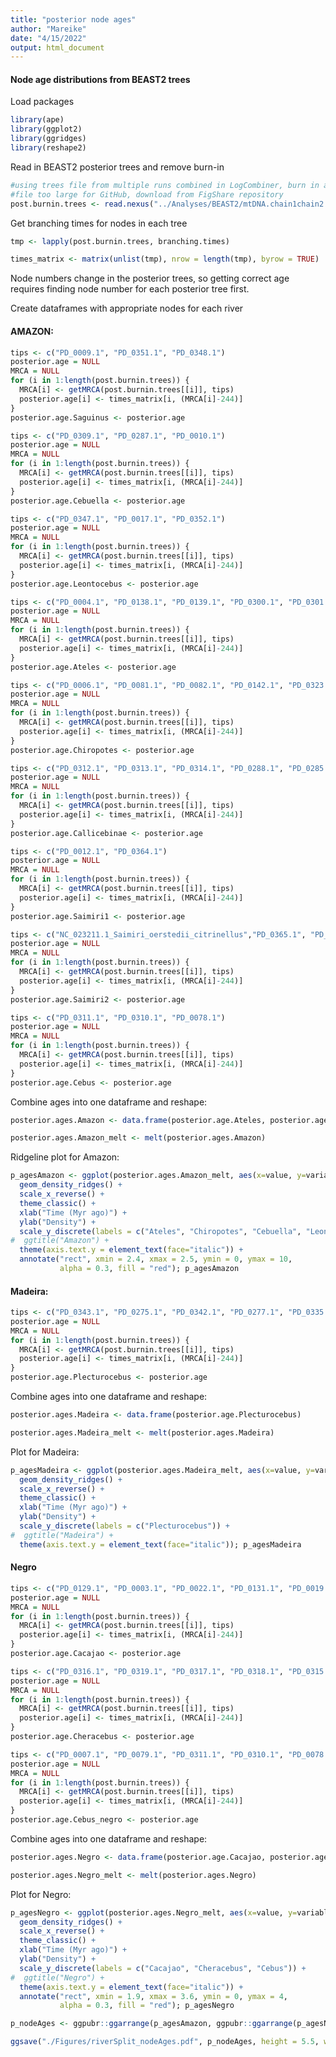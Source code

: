 ```yaml
---
title: "posterior node ages"
author: "Mareike"
date: "4/15/2022"
output: html_document
---
```


#### Node age distributions from BEAST2 trees

Load packages
```r
library(ape)
library(ggplot2)
library(ggridges)
library(reshape2)
```


Read in BEAST2 posterior trees and remove burn-in
```r
#using trees file from multiple runs combined in LogCombiner, burn in already removed
#file too large for GitHub, download from FigShare repository
post.burnin.trees <- read.nexus("../Analyses/BEAST2/mtDNA.chain1chain2.combo.posterior.trees.tree")
```

Get branching times for nodes in each tree
```r
tmp <- lapply(post.burnin.trees, branching.times)

times_matrix <- matrix(unlist(tmp), nrow = length(tmp), byrow = TRUE)
```

Node numbers change in the posterior trees, so getting correct age requires finding node number for each posterior tree first.

Create dataframes with appropriate nodes for each river

#### AMAZON:
```r
tips <- c("PD_0009.1", "PD_0351.1", "PD_0348.1")
posterior.age = NULL
MRCA = NULL
for (i in 1:length(post.burnin.trees)) {
  MRCA[i] <- getMRCA(post.burnin.trees[[i]], tips)
  posterior.age[i] <- times_matrix[i, (MRCA[i]-244)]
}
posterior.age.Saguinus <- posterior.age
```

```r
tips <- c("PD_0309.1", "PD_0287.1", "PD_0010.1")
posterior.age = NULL
MRCA = NULL
for (i in 1:length(post.burnin.trees)) {
  MRCA[i] <- getMRCA(post.burnin.trees[[i]], tips)
  posterior.age[i] <- times_matrix[i, (MRCA[i]-244)]
}
posterior.age.Cebuella <- posterior.age
```

```r
tips <- c("PD_0347.1", "PD_0017.1", "PD_0352.1")
posterior.age = NULL
MRCA = NULL
for (i in 1:length(post.burnin.trees)) {
  MRCA[i] <- getMRCA(post.burnin.trees[[i]], tips)
  posterior.age[i] <- times_matrix[i, (MRCA[i]-244)]
}
posterior.age.Leontocebus <- posterior.age
```

```r
tips <- c("PD_0004.1", "PD_0138.1", "PD_0139.1", "PD_0300.1", "PD_0301.1", "PD_0302.1", "PD_0303.1", "PD_0431.1", "PD_0432.1", "PD_0433.1")
posterior.age = NULL
MRCA = NULL
for (i in 1:length(post.burnin.trees)) {
  MRCA[i] <- getMRCA(post.burnin.trees[[i]], tips)
  posterior.age[i] <- times_matrix[i, (MRCA[i]-244)]
}
posterior.age.Ateles <- posterior.age
```

```r
tips <- c("PD_0006.1", "PD_0081.1", "PD_0082.1", "PD_0142.1", "PD_0323.1", "PD_0325.1", "PD_0326.1", "PD_0327.1", "PD_0328.1", "PD_0329.1", "PD_0330.1", "PD_0409.1")
posterior.age = NULL
MRCA = NULL
for (i in 1:length(post.burnin.trees)) {
  MRCA[i] <- getMRCA(post.burnin.trees[[i]], tips)
  posterior.age[i] <- times_matrix[i, (MRCA[i]-244)]
}
posterior.age.Chiropotes <- posterior.age
```

```r
tips <- c("PD_0312.1", "PD_0313.1", "PD_0314.1", "PD_0288.1", "PD_0285.1", "PD_0322.1", "PD_0284.1")
posterior.age = NULL
MRCA = NULL
for (i in 1:length(post.burnin.trees)) {
  MRCA[i] <- getMRCA(post.burnin.trees[[i]], tips)
  posterior.age[i] <- times_matrix[i, (MRCA[i]-244)]
}
posterior.age.Callicebinae <- posterior.age
```

```r
tips <- c("PD_0012.1", "PD_0364.1")
posterior.age = NULL
MRCA = NULL
for (i in 1:length(post.burnin.trees)) {
  MRCA[i] <- getMRCA(post.burnin.trees[[i]], tips)
  posterior.age[i] <- times_matrix[i, (MRCA[i]-244)]
}
posterior.age.Saimiri1 <- posterior.age
```

```r
tips <- c("NC_023211.1_Saimiri_oerstedii_citrinellus","PD_0365.1", "PD_0363.1", "PD_0367.1", "PD_0375.1", "PD_0366.1")
posterior.age = NULL
MRCA = NULL
for (i in 1:length(post.burnin.trees)) {
  MRCA[i] <- getMRCA(post.burnin.trees[[i]], tips)
  posterior.age[i] <- times_matrix[i, (MRCA[i]-244)]
}
posterior.age.Saimiri2 <- posterior.age
```

```r
tips <- c("PD_0311.1", "PD_0310.1", "PD_0078.1")
posterior.age = NULL
MRCA = NULL
for (i in 1:length(post.burnin.trees)) {
  MRCA[i] <- getMRCA(post.burnin.trees[[i]], tips)
  posterior.age[i] <- times_matrix[i, (MRCA[i]-244)]
}
posterior.age.Cebus <- posterior.age
```

Combine ages into one dataframe and reshape:
```r
posterior.ages.Amazon <- data.frame(posterior.age.Ateles, posterior.age.Chiropotes, posterior.age.Cebuella, posterior.age.Leontocebus, posterior.age.Saguinus, posterior.age.Callicebinae, posterior.age.Saimiri1, posterior.age.Saimiri2, posterior.age.Cebus)

posterior.ages.Amazon_melt <- melt(posterior.ages.Amazon)
```

Ridgeline plot for Amazon:
```r
p_agesAmazon <- ggplot(posterior.ages.Amazon_melt, aes(x=value, y=variable)) + 
  geom_density_ridges() + 
  scale_x_reverse() +
  theme_classic() +
  xlab("Time (Myr ago)") +
  ylab("Density") +
  scale_y_discrete(labels = c("Ateles", "Chiropotes", "Cebuella", "Leontocebus", "Saguinus", "Cheracebus", "Saimiri1", "Saimiri2", "Cebus")) +
#  ggtitle("Amazon") +
  theme(axis.text.y = element_text(face="italic")) +
  annotate("rect", xmin = 2.4, xmax = 2.5, ymin = 0, ymax = 10, 
           alpha = 0.3, fill = "red"); p_agesAmazon
```

#### Madeira:
```r
tips <- c("PD_0343.1", "PD_0275.1", "PD_0342.1", "PD_0277.1", "PD_0335.1", "PD_0336.1", "PD_0334.1", "PD_0274.1")
posterior.age = NULL
MRCA = NULL
for (i in 1:length(post.burnin.trees)) {
  MRCA[i] <- getMRCA(post.burnin.trees[[i]], tips)
  posterior.age[i] <- times_matrix[i, (MRCA[i]-244)]
}
posterior.age.Plecturocebus <- posterior.age
```

Combine ages into one dataframe and reshape:
```r
posterior.ages.Madeira <- data.frame(posterior.age.Plecturocebus)

posterior.ages.Madeira_melt <- melt(posterior.ages.Madeira)
```

Plot for Madeira:
```r
p_agesMadeira <- ggplot(posterior.ages.Madeira_melt, aes(x=value, y=variable)) + 
  geom_density_ridges() + 
  scale_x_reverse() +
  theme_classic() +
  xlab("Time (Myr ago)") +
  ylab("Density") +
  scale_y_discrete(labels = c("Plecturocebus")) +
#  ggtitle("Madeira") +
  theme(axis.text.y = element_text(face="italic")); p_agesMadeira
```

#### Negro
```r
tips <- c("PD_0129.1", "PD_0003.1", "PD_0022.1", "PD_0131.1", "PD_0019.1", "PD_0128.1", "PD_0018.1")
posterior.age = NULL
MRCA = NULL
for (i in 1:length(post.burnin.trees)) {
  MRCA[i] <- getMRCA(post.burnin.trees[[i]], tips)
  posterior.age[i] <- times_matrix[i, (MRCA[i]-244)]
}
posterior.age.Cacajao <- posterior.age
```

```r
tips <- c("PD_0316.1", "PD_0319.1", "PD_0317.1", "PD_0318.1", "PD_0315.1", "PD_0001.1", "PD_0320.1")
posterior.age = NULL
MRCA = NULL
for (i in 1:length(post.burnin.trees)) {
  MRCA[i] <- getMRCA(post.burnin.trees[[i]], tips)
  posterior.age[i] <- times_matrix[i, (MRCA[i]-244)]
}
posterior.age.Cheracebus <- posterior.age
```

```r
tips <- c("PD_0007.1", "PD_0079.1", "PD_0311.1", "PD_0310.1", "PD_0078.1", "PD_0013.1")
posterior.age = NULL
MRCA = NULL
for (i in 1:length(post.burnin.trees)) {
  MRCA[i] <- getMRCA(post.burnin.trees[[i]], tips)
  posterior.age[i] <- times_matrix[i, (MRCA[i]-244)]
}
posterior.age.Cebus_negro <- posterior.age
```

Combine ages into one dataframe and reshape:
```r
posterior.ages.Negro <- data.frame(posterior.age.Cacajao, posterior.age.Cheracebus, posterior.age.Cebus_negro)

posterior.ages.Negro_melt <- melt(posterior.ages.Negro)
```

Plot for Negro:
```r
p_agesNegro <- ggplot(posterior.ages.Negro_melt, aes(x=value, y=variable)) + 
  geom_density_ridges() + 
  scale_x_reverse() +
  theme_classic() +
  xlab("Time (Myr ago)") +
  ylab("Density") +
  scale_y_discrete(labels = c("Cacajao", "Cheracebus", "Cebus")) +
#  ggtitle("Negro") +
  theme(axis.text.y = element_text(face="italic")) +
  annotate("rect", xmin = 1.9, xmax = 3.6, ymin = 0, ymax = 4,
           alpha = 0.3, fill = "red"); p_agesNegro
```

```r
p_nodeAges <- ggpubr::ggarrange(p_agesAmazon, ggpubr::ggarrange(p_agesNegro, p_agesMadeira, nrow = 2, ncol = 1, heights = c(1.8,1.2), labels = c("(B)", "(C)"), align = "v"), ncol = 2, labels = c("(A)", "")); p_nodeAges

ggsave("./Figures/riverSplit_nodeAges.pdf", p_nodeAges, height = 5.5, width = 7)
```